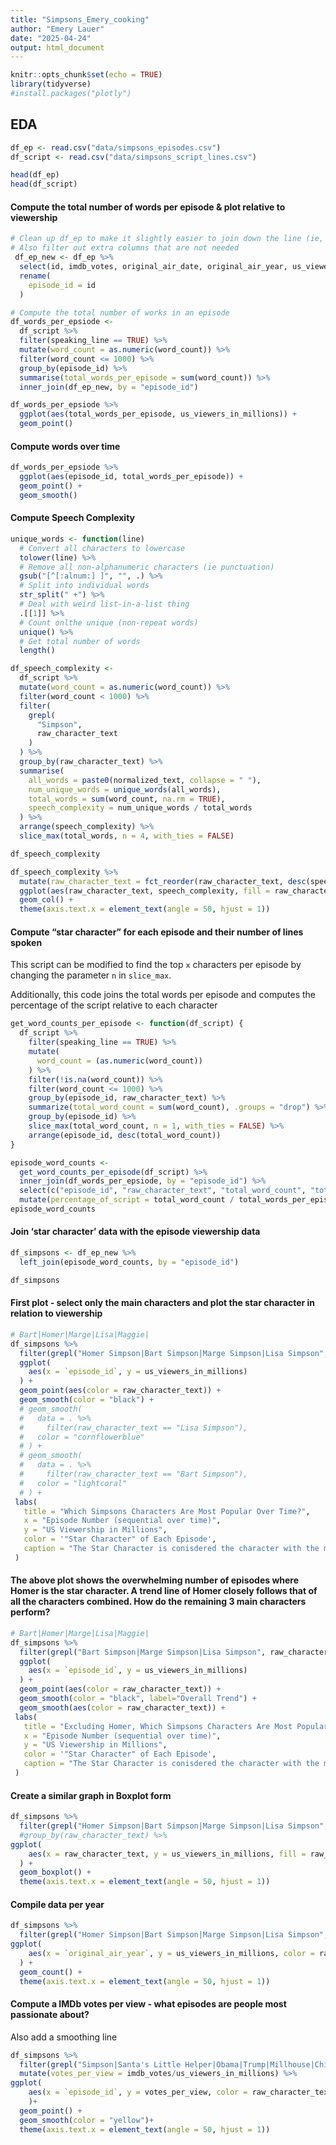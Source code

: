 ```yaml
---
title: "Simpsons_Emery_cooking"
author: "Emery Lauer"
date: "2025-04-24"
output: html_document
---
```


```r
knitr::opts_chunk$set(echo = TRUE)
library(tidyverse)
#install.packages("plotly")
```

## EDA

```r
df_ep <- read.csv("data/simpsons_episodes.csv")
df_script <- read.csv("data/simpsons_script_lines.csv")

head(df_ep)
head(df_script)
```

#### Compute the total number of words per episode & plot relative to viewership

```r
# Clean up df_ep to make it slightly easier to join down the line (ie, have the join by colum be named the same thing)
# Also filter out extra columns that are not needed
 df_ep_new <- df_ep %>% 
  select(id, imdb_votes, original_air_date, original_air_year, us_viewers_in_millions, views) %>% 
  rename(
    episode_id = id
  )

# Compute the total number of works in an episode
df_words_per_epsiode <-
  df_script %>% 
  filter(speaking_line == TRUE) %>% 
  mutate(word_count = as.numeric(word_count)) %>%
  filter(word_count <= 1000) %>% 
  group_by(episode_id) %>% 
  summarise(total_words_per_episode = sum(word_count)) %>% 
  inner_join(df_ep_new, by = "episode_id")

df_words_per_epsiode %>%
  ggplot(aes(total_words_per_episode, us_viewers_in_millions)) +
  geom_point()
```

#### Compute words over time

```r
df_words_per_epsiode %>%
  ggplot(aes(episode_id, total_words_per_episode)) +
  geom_point() +
  geom_smooth()
```

#### Compute Speech Complexity

```r
unique_words <- function(line)
  # Convert all characters to lowercase
  tolower(line) %>% 
  # Remove all non-alphanumeric characters (ie punctuation)
  gsub("[^[:alnum:] ]", "", .) %>%
  # Split into individual words
  str_split(" +") %>%
  # Deal with weird list-in-a-list thing 
  .[[1]] %>% 
  # Count onlthe unique (non-repeat words)
  unique() %>% 
  # Get total number of words
  length()

df_speech_complexity <-
  df_script %>%
  mutate(word_count = as.numeric(word_count)) %>%
  filter(word_count < 1000) %>%
  filter(
    grepl(
      "Simpson",
      raw_character_text
    )
  ) %>%
  group_by(raw_character_text) %>%
  summarise(
    all_words = paste0(normalized_text, collapse = " "),
    num_unique_words = unique_words(all_words),
    total_words = sum(word_count, na.rm = TRUE),
    speech_complexity = num_unique_words / total_words
  ) %>%
  arrange(speech_complexity) %>% 
  slice_max(total_words, n = 4, with_ties = FALSE)

df_speech_complexity

df_speech_complexity %>% 
  mutate(raw_character_text = fct_reorder(raw_character_text, desc(speech_complexity))) %>% 
  ggplot(aes(raw_character_text, speech_complexity, fill = raw_character_text)) +
  geom_col() +
  theme(axis.text.x = element_text(angle = 50, hjust = 1))
```

#### Compute "star character" for each episode and their number of lines spoken

This script can be modified to find the top `x` characters per episode by changing the parameter `n` in `slice_max`.

Additionally, this code joins the total words per episode and computes the percentage of the script relative to each character

```r
get_word_counts_per_episode <- function(df_script) {
  df_script %>%
    filter(speaking_line == TRUE) %>%
    mutate(
      word_count = (as.numeric(word_count))
    ) %>%
    filter(!is.na(word_count)) %>%
    filter(word_count <= 1000) %>% 
    group_by(episode_id, raw_character_text) %>%
    summarize(total_word_count = sum(word_count), .groups = "drop") %>%
    group_by(episode_id) %>%
    slice_max(total_word_count, n = 1, with_ties = FALSE) %>%
    arrange(episode_id, desc(total_word_count))
}

episode_word_counts <- 
  get_word_counts_per_episode(df_script) %>% 
  inner_join(df_words_per_epsiode, by = "episode_id") %>% 
  select(c("episode_id", "raw_character_text", "total_word_count", "total_words_per_episode")) %>% 
  mutate(percentage_of_script = total_word_count / total_words_per_episode)
episode_word_counts

```

#### Join 'star character' data with the episode viewership data

```r
df_simpsons <- df_ep_new %>%
  left_join(episode_word_counts, by = "episode_id")

df_simpsons
```

#### First plot - select only the main characters and plot the star character in relation to viewership

```r
# Bart|Homer|Marge|Lisa|Maggie|
df_simpsons %>%
  filter(grepl("Homer Simpson|Bart Simpson|Marge Simpson|Lisa Simpson", raw_character_text)) %>%
  ggplot(
    aes(x = `episode_id`, y = us_viewers_in_millions)
  ) +
  geom_point(aes(color = raw_character_text)) +
  geom_smooth(color = "black") +
  # geom_smooth(
  #   data = . %>%
  #     filter(raw_character_text == "Lisa Simpson"),
  #   color = "cornflowerblue"
  # ) +
  # geom_smooth(
  #   data = . %>%
  #     filter(raw_character_text == "Bart Simpson"),
  #   color = "lightcoral"
  # ) +
 labs(
   title = "Which Simpsons Characters Are Most Popular Over Time?",
   x = "Episode Number (sequential over time)",
   y = "US Viewership in Millions",
   color = '"Star Character" of Each Episode',
   caption = "The Star Character is conisdered the character with the most spoken words in a given episode."
 )
```

#### The above plot shows the overwhelming number of episodes where Homer is the star character. A trend line of Homer closely follows that of all the characters combined. How do the remaining 3 main characters perform?

```r
# Bart|Homer|Marge|Lisa|Maggie|
df_simpsons %>%
  filter(grepl("Bart Simpson|Marge Simpson|Lisa Simpson", raw_character_text)) %>%
  ggplot(
    aes(x = `episode_id`, y = us_viewers_in_millions)
  ) +
  geom_point(aes(color = raw_character_text)) +
  geom_smooth(color = "black", label="Overall Trend") +
  geom_smooth(aes(color = raw_character_text)) +
 labs(
   title = "Excluding Homer, Which Simpsons Characters Are Most Popular Over Time?",
   x = "Episode Number (sequential over time)",
   y = "US Viewership in Millions",
   color = '"Star Character" of Each Episode',
   caption = "The Star Character is conisdered the character with the most spoken words in a given episode."
 )
```

#### Create a similar graph in Boxplot form

```r
df_simpsons %>% 
  filter(grepl("Homer Simpson|Bart Simpson|Marge Simpson|Lisa Simpson", raw_character_text)) %>%
  #group_by(raw_character_text) %>% 
ggplot(
    aes(x = raw_character_text, y = us_viewers_in_millions, fill = raw_character_text)
  ) +
  geom_boxplot() +
  theme(axis.text.x = element_text(angle = 50, hjust = 1))
```

#### Compile data per year

```r
df_simpsons %>% 
  filter(grepl("Homer Simpson|Bart Simpson|Marge Simpson|Lisa Simpson", raw_character_text)) %>%
ggplot(
    aes(x = `original_air_year`, y = us_viewers_in_millions, color = raw_character_text)
  ) +
  geom_count() +
  theme(axis.text.x = element_text(angle = 50, hjust = 1))
```

#### Compute a IMDb votes per view - what episodes are people most passionate about?

Also add a smoothing line

```r
df_simpsons %>% 
  filter(grepl("Simpson|Santa's Little Helper|Obama|Trump|Millhouse|Chief Wiggum", raw_character_text)) %>% 
  mutate(votes_per_view = imdb_votes/us_viewers_in_millions) %>% 
ggplot(
    aes(x = `episode_id`, y = votes_per_view, color = raw_character_text)
    )+
  geom_point() +
  geom_smooth(color = "yellow")+
  theme(axis.text.x = element_text(angle = 50, hjust = 1))
```
